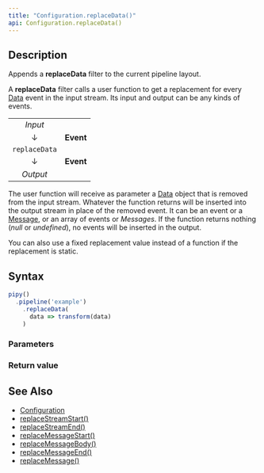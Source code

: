 ```yaml
---
title: "Configuration.replaceData()"
api: Configuration.replaceData()
---
```


## Description

Appends a **replaceData** filter to the current pipeline layout.

A **replaceData** filter calls a user function to get a replacement for every [Data](/reference/api/Data) event in the input stream. Its input and output can be any kinds of events.

|               |           |
|:-------------:|:---------:|
| _Input_       |           |
| ↓             | **Event** |
| `replaceData` |           |
| ↓             | **Event** |
| _Output_      |           |

The user function will receive as parameter a [Data](/reference/api/Data) object that is removed from the input stream. Whatever the function returns will be inserted into the output stream in place of the removed event. It can be an event or a [Message](/reference/api/Message), or an array of events or _Messages_. If the function returns nothing (_null_ or _undefined_), no events will be inserted in the output.

You can also use a fixed replacement value instead of a function if the replacement is static.

## Syntax

``` js
pipy()
  .pipeline('example')
    .replaceData(
      data => transform(data)
    )
```

### Parameters

<Parameters/>

### Return value

<ReturnValue/>

## See Also

* [Configuration](/reference/api/Configuration)
* [replaceStreamStart()](/reference/api/Configuration/replaceStreamStart)
* [replaceStreamEnd()](/reference/api/Configuration/replaceStreamEnd)
* [replaceMessageStart()](/reference/api/Configuration/replaceMessageStart)
* [replaceMessageBody()](/reference/api/Configuration/replaceMessageBody)
* [replaceMessageEnd()](/reference/api/Configuration/replaceMessageEnd)
* [replaceMessage()](/reference/api/Configuration/replaceMessage)
